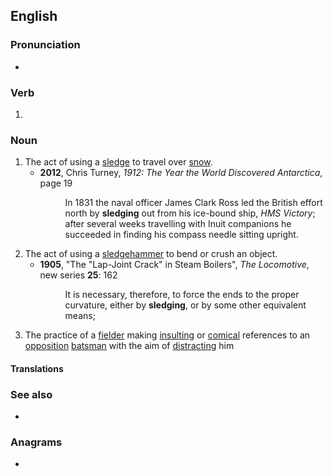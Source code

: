 ==English==

===Pronunciation===
* {{audio|en-au-sledging.ogg|Audio (AU)|lang=en}}

===Verb===
{{head|en|verb form}}

# {{present participle of|sledge|lang=en|nocat=1}}

===Noun===
{{wikipedia|sledging (cricket)}}
{{en-noun|~}}

# The act of using a [[sledge]] to travel over [[snow]].
#* '''2012''', Chris Turney, ''1912: The Year the World Discovered Antarctica'', page 19
#*: In 1831 the naval officer James Clark Ross led the British effort north by '''sledging''' out from his ice-bound ship, ''HMS Victory''; after several weeks travelling with Inuit companions he succeeded in finding his compass needle sitting upright.
# The act of using a [[sledgehammer]] to bend or crush an object.
#* '''1905''', "The "Lap-Joint Crack" in Steam Boilers", ''The Locomotive'', new series '''25''': 162
#*: It is necessary, therefore, to force the ends to the proper curvature, either by '''sledging''', or by some other equivalent means;
# {{lb|en|cricket}} The practice of a [[fielder]] making [[insulting]] or [[comical]] references to an [[opposition]] [[batsman]] with the aim of [[distract]]ing him

====Translations====
{{trans-top|act of using a sledge to travel}}
{{trans-mid}}
{{trans-bottom}}

{{trans-top|act of using a sledgehammer}}
{{trans-mid}}
{{trans-bottom}}

{{trans-top|(cricket) practice of a fielder making insulting references to a batsman}}
{{trans-mid}}
{{trans-bottom}}

===See also===
* {{l|en|trash-talk}}

===Anagrams===
* {{anagrams|en|a=deggilns|geldings|sniggled}}